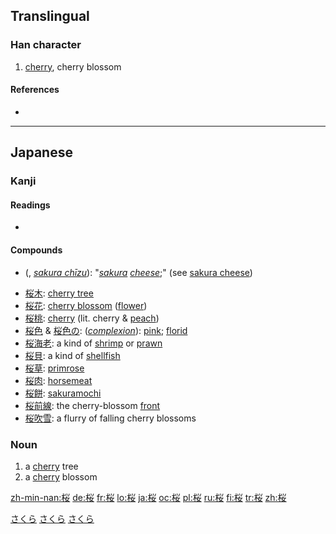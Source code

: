 ==Translingual==

===Han character===
{{Han char|rn=75|rad=木|as=06|sn=10|four=|canj=木火女 (DFV)}}

# [[cherry]], cherry blossom

====References====
* {{Han ref|kx=0526.211|dkj=14796|hdz=21207.051|uh=685C|ud=26716}}

----

==Japanese==
{{wikipedia|lang=ja}}
{{ja-forms|{{zh-lookup|桜}}|[[樱]]|[[櫻]]}}

===Kanji===
{{ja-kanji|grade=5|rs=木06}}

====Readings====
* {{ja-readings|on=[[おう]] ([[ō]]), [[よう]] ([[yō]])|kun=[[さくら]] ([[sakura]])}}

====Compounds====
* {{l|ja|桜チーズ}} ({{l|ja|さくらちいず}}, ''[[sakura chīzu]]''): "''[[sakura]] [[cheese]]'';" (see [[w:Sakura cheese|sakura cheese]])
* [[桜木]]: [[cherry tree]]
* [[桜花]]: [[cherry blossom]] ([[flower]])
* [[桜桃]]: [[cherry]] (lit. cherry & [[peach]])
* [[桜色]] & [[桜色の]]: (''[[complexion]]''): [[pink]]; [[florid]]
* [[桜海老]]: a kind of [[shrimp]] or [[prawn]]
* [[桜貝]]: a kind of [[shellfish]]
* [[桜草]]: [[primrose]]
* [[桜肉]]: [[horsemeat]]
* [[桜餅]]: [[w:Sakuramochi|sakuramochi]]
* [[桜前線]]: the cherry-blossom [[front]]
* [[桜吹雪]]: a flurry of falling cherry blossoms

===Noun===
{{ja-noun|s|hira=さくら|rom=sakura|kyu=櫻}}

# a [[cherry]] tree
# a [[cherry]] blossom

[[Category:1000 Japanese basic words|さくら]]
[[Category:Japanese nouns|さくら]]
[[Category:ja:Trees|さくら]]

[[zh-min-nan:桜]]
[[de:桜]]
[[fr:桜]]
[[lo:桜]]
[[ja:桜]]
[[oc:桜]]
[[pl:桜]]
[[ru:桜]]
[[fi:桜]]
[[tr:桜]]
[[zh:桜]]